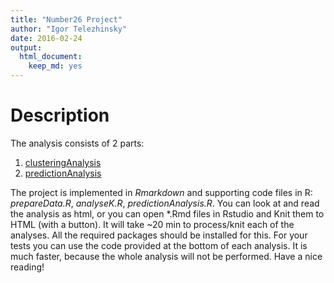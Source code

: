 ```yaml
---
title: "Number26 Project"
author: "Igor Telezhinsky"
date: 2016-02-24
output: 
  html_document: 
    keep_md: yes
---
```


# Description

The analysis consists of 2 parts:

1. [clusteringAnalysis](clusteringAnalysis.html)
2. [predictionAnalysis](predictionAnalysis.html)

The project is implemented in *Rmarkdown* and supporting code files in R: *prepareData.R*, *analyseK.R*, *predictionAnalysis.R*. You can look at and read the analysis as html, or you can open *.Rmd files in Rstudio and Knit them to HTML (with a button). It will take ~20 min to process/knit each of the analyses. All the required packages should be installed for this. For your tests you can use the code provided at the bottom of each analysis. It is much faster, because the whole analysis will not be performed. Have a nice reading!  